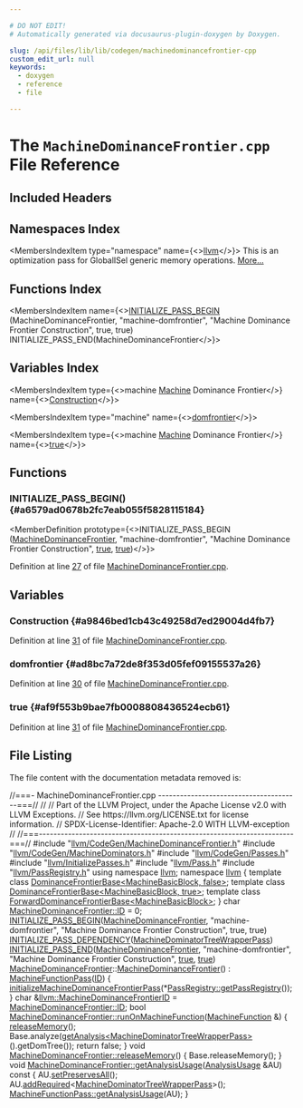 ```yaml
---

# DO NOT EDIT!
# Automatically generated via docusaurus-plugin-doxygen by Doxygen.

slug: /api/files/lib/lib/codegen/machinedominancefrontier-cpp
custom_edit_url: null
keywords:
  - doxygen
  - reference
  - file

---
```





# The `MachineDominanceFrontier.cpp` File Reference

<DoxygenPage pluginConfig={pluginConfig}>



## Included Headers

<IncludesList>
<IncludesListItem
  filePath="llvm/CodeGen/MachineDominanceFrontier.h"
  permalink="/docs/api/files/include/include/llvm/include/llvm/codegen/machinedominancefrontier-h"
  isLocal="true" />
<IncludesListItem
  filePath="llvm/CodeGen/MachineDominators.h"
  permalink="/docs/api/files/include/include/llvm/include/llvm/codegen/machinedominators-h"
  isLocal="true" />
<IncludesListItem
  filePath="llvm/CodeGen/Passes.h"
  permalink="/docs/api/files/include/include/llvm/include/llvm/codegen/passes-h"
  isLocal="true" />
<IncludesListItem
  filePath="llvm/InitializePasses.h"
  permalink="/docs/api/files/include/include/llvm/initializepasses-h"
  isLocal="true" />
<IncludesListItem
  filePath="llvm/Pass.h"
  permalink="/docs/api/files/include/include/llvm/pass-h"
  isLocal="true" />
<IncludesListItem
  filePath="llvm/PassRegistry.h"
  permalink="/docs/api/files/include/include/llvm/passregistry-h"
  isLocal="true" />
</IncludesList>

## Namespaces Index

<MembersIndex>

<MembersIndexItem
  type="namespace"
  name={<><a href="/docs/api/namespaces/llvm">llvm</a></>}>
This is an optimization pass for GlobalISel generic memory operations. <a href="/docs/api/namespaces/llvm/#details">More...</a>
</MembersIndexItem>

</MembersIndex>

## Functions Index

<MembersIndex>

<MembersIndexItem
  name={<><a href="#a6579ad0678b2fc7eab055f5828115184">INITIALIZE&#95;PASS&#95;BEGIN</a> (MachineDominanceFrontier, &quot;machine-domfrontier&quot;, &quot;Machine Dominance Frontier Construction&quot;, true, true) INITIALIZE&#95;PASS&#95;END(MachineDominanceFrontier</>}>
</MembersIndexItem>

</MembersIndex>

## Variables Index

<MembersIndex>

<MembersIndexItem
  type={<>machine <a href="/docs/api/files/lib/lib/passes/passbuilderbindings-cpp/#a2e16e55de32fe349f3e8242166918205">Machine</a> Dominance Frontier</>}
  name={<><a href="#a9846bed1cb43c49258d7ed29004d4fb7">Construction</a></>}>
</MembersIndexItem>

<MembersIndexItem
  type="machine"
  name={<><a href="#ad8bc7a72de8f353d05fef09155537a26">domfrontier</a></>}>
</MembersIndexItem>

<MembersIndexItem
  type={<>machine <a href="/docs/api/files/lib/lib/passes/passbuilderbindings-cpp/#a2e16e55de32fe349f3e8242166918205">Machine</a> Dominance Frontier</>}
  name={<><a href="#af9f553b9bae7fb0008808436524ecb61">true</a></>}>
</MembersIndexItem>

</MembersIndex>


<SectionDefinition>

## Functions

### INITIALIZE&#95;PASS&#95;BEGIN() {#a6579ad0678b2fc7eab055f5828115184}

<MemberDefinition
  prototype={<>INITIALIZE&#95;PASS&#95;BEGIN (<a href="/docs/api/classes/llvm/machinedominancefrontier">MachineDominanceFrontier</a>, &quot;machine-domfrontier&quot;, &quot;Machine Dominance Frontier Construction&quot;, <a href="/docs/api/files/lib/lib/analysis/basicaliasanalysis-cpp/#af6d5cafbdfc5313e65d990120021a3ec">true</a>, <a href="/docs/api/files/lib/lib/analysis/basicaliasanalysis-cpp/#af6d5cafbdfc5313e65d990120021a3ec">true</a>)</>}>

Definition at line <a href="#l00027">27</a> of file <a href="/docs/api/files/lib/lib/codegen/machinedominancefrontier-cpp">MachineDominanceFrontier.cpp</a>.
</MemberDefinition>

</SectionDefinition>

<SectionDefinition>

## Variables

### Construction {#a9846bed1cb43c49258d7ed29004d4fb7}

<MemberDefinition
  prototype="machine Machine Dominance Frontier Construction">

Definition at line <a href="#l00031">31</a> of file <a href="/docs/api/files/lib/lib/codegen/machinedominancefrontier-cpp">MachineDominanceFrontier.cpp</a>.
</MemberDefinition>

### domfrontier {#ad8bc7a72de8f353d05fef09155537a26}

<MemberDefinition
  prototype="machine domfrontier">

Definition at line <a href="#l00030">30</a> of file <a href="/docs/api/files/lib/lib/codegen/machinedominancefrontier-cpp">MachineDominanceFrontier.cpp</a>.
</MemberDefinition>

### true {#af9f553b9bae7fb0008808436524ecb61}

<MemberDefinition
  prototype="machine Machine Dominance Frontier true">

Definition at line <a href="#l00031">31</a> of file <a href="/docs/api/files/lib/lib/codegen/machinedominancefrontier-cpp">MachineDominanceFrontier.cpp</a>.
</MemberDefinition>

</SectionDefinition>

## File Listing

The file content with the documentation metadata removed is:

<ProgramListing>

<Link id="l00001" /><CodeLine lineNumber="1"><span class="doxyHighlightComment">//===- MachineDominanceFrontier.cpp ---------------------------------------===//</span></CodeLine>
<Link id="l00002" /><CodeLine lineNumber="2"><span class="doxyHighlightComment">//</span></CodeLine>
<Link id="l00003" /><CodeLine lineNumber="3"><span class="doxyHighlightComment">// Part of the LLVM Project, under the Apache License v2.0 with LLVM Exceptions.</span></CodeLine>
<Link id="l00004" /><CodeLine lineNumber="4"><span class="doxyHighlightComment">// See https://llvm.org/LICENSE.txt for license information.</span></CodeLine>
<Link id="l00005" /><CodeLine lineNumber="5"><span class="doxyHighlightComment">// SPDX-License-Identifier: Apache-2.0 WITH LLVM-exception</span></CodeLine>
<Link id="l00006" /><CodeLine lineNumber="6"><span class="doxyHighlightComment">//</span></CodeLine>
<Link id="l00007" /><CodeLine lineNumber="7"><span class="doxyHighlightComment">//===----------------------------------------------------------------------===//</span></CodeLine>
<Link id="l00008" /><CodeLine lineNumber="8"></CodeLine>
<Link id="l00009" /><CodeLine lineNumber="9"><span class="doxyHighlightPreprocessor">#include &quot;<a href="/docs/api/files/include/include/llvm/include/llvm/codegen/machinedominancefrontier-h">llvm/CodeGen/MachineDominanceFrontier.h</a>&quot;</span></CodeLine>
<Link id="l00010" /><CodeLine lineNumber="10"><span class="doxyHighlightPreprocessor">#include &quot;<a href="/docs/api/files/include/include/llvm/include/llvm/codegen/machinedominators-h">llvm/CodeGen/MachineDominators.h</a>&quot;</span></CodeLine>
<Link id="l00011" /><CodeLine lineNumber="11"><span class="doxyHighlightPreprocessor">#include &quot;<a href="/docs/api/files/include/include/llvm/include/llvm/codegen/passes-h">llvm/CodeGen/Passes.h</a>&quot;</span></CodeLine>
<Link id="l00012" /><CodeLine lineNumber="12"><span class="doxyHighlightPreprocessor">#include &quot;<a href="/docs/api/files/include/include/llvm/initializepasses-h">llvm/InitializePasses.h</a>&quot;</span></CodeLine>
<Link id="l00013" /><CodeLine lineNumber="13"><span class="doxyHighlightPreprocessor">#include &quot;<a href="/docs/api/files/include/include/llvm/pass-h">llvm/Pass.h</a>&quot;</span></CodeLine>
<Link id="l00014" /><CodeLine lineNumber="14"><span class="doxyHighlightPreprocessor">#include &quot;<a href="/docs/api/files/include/include/llvm/passregistry-h">llvm/PassRegistry.h</a>&quot;</span></CodeLine>
<Link id="l00015" /><CodeLine lineNumber="15"></CodeLine>
<Link id="l00016" /><CodeLine lineNumber="16"><span class="doxyHighlightKeyword">using namespace </span><span class="doxyHighlight"><a href="/docs/api/namespaces/llvm">llvm</a>;</span></CodeLine>
<Link id="l00017" /><CodeLine lineNumber="17"></CodeLine>
<Link id="l00018" /><CodeLine lineNumber="18"><span class="doxyHighlightKeyword">namespace </span><span class="doxyHighlight"><a href="/docs/api/namespaces/llvm">llvm</a> &#123;</span></CodeLine>
<Link id="l00019" /><CodeLine lineNumber="19"><span class="doxyHighlightKeyword">template</span><span class="doxyHighlight"> </span><span class="doxyHighlightKeyword">class </span><span class="doxyHighlight"><a href="/docs/api/classes/llvm/dominancefrontierbase">DominanceFrontierBase&lt;MachineBasicBlock, false&gt;</a>;</span></CodeLine>
<Link id="l00020" /><CodeLine lineNumber="20"><span class="doxyHighlightKeyword">template</span><span class="doxyHighlight"> </span><span class="doxyHighlightKeyword">class </span><span class="doxyHighlight"><a href="/docs/api/classes/llvm/dominancefrontierbase">DominanceFrontierBase&lt;MachineBasicBlock, true&gt;</a>;</span></CodeLine>
<Link id="l00021" /><CodeLine lineNumber="21"><span class="doxyHighlightKeyword">template</span><span class="doxyHighlight"> </span><span class="doxyHighlightKeyword">class </span><span class="doxyHighlight"><a href="/docs/api/classes/llvm/forwarddominancefrontierbase">ForwardDominanceFrontierBase&lt;MachineBasicBlock&gt;</a>;</span></CodeLine>
<Link id="l00022" /><CodeLine lineNumber="22"><span class="doxyHighlight">&#125;</span></CodeLine>
<Link id="l00023" /><CodeLine lineNumber="23"></CodeLine>
<Link id="l00024" /><CodeLine lineNumber="24"></CodeLine>
<Link id="l00025" /><CodeLine lineNumber="25"><span class="doxyHighlightKeywordType">char</span><span class="doxyHighlight"> <a href="/docs/api/classes/llvm/machinedominancefrontier/#a81756b36eb9135fd377918e0daa1f1f0">MachineDominanceFrontier::ID</a> = 0;</span></CodeLine>
<Link id="l00026" /><CodeLine lineNumber="26"></CodeLine>
<Link id="l00027" /><CodeLine lineNumber="27" lineLink="#a6579ad0678b2fc7eab055f5828115184"><span class="doxyHighlight"><a href="/docs/api/files/include/include/llvm/passsupport-h/#aaa970fc931c1c63037a8182e028d04b1">INITIALIZE&#95;PASS&#95;BEGIN</a>(<a href="/docs/api/classes/llvm/machinedominancefrontier">MachineDominanceFrontier</a>, </span><span class="doxyHighlightStringLiteral">&quot;machine-domfrontier&quot;</span><span class="doxyHighlight">,</span></CodeLine>
<Link id="l00028" /><CodeLine lineNumber="28"><span class="doxyHighlight">                </span><span class="doxyHighlightStringLiteral">&quot;Machine Dominance Frontier Construction&quot;</span><span class="doxyHighlight">, </span><span class="doxyHighlightKeyword">true</span><span class="doxyHighlight">, </span><span class="doxyHighlightKeyword">true</span><span class="doxyHighlight">)</span></CodeLine>
<Link id="l00029" /><CodeLine lineNumber="29"><span class="doxyHighlight"><a href="/docs/api/files/include/include/llvm/passsupport-h/#a14724f1ccf528e73bb29bc9230737967">INITIALIZE&#95;PASS&#95;DEPENDENCY</a>(<a href="/docs/api/classes/llvm/machinedominatortreewrapperpass">MachineDominatorTreeWrapperPass</a>)</span></CodeLine>
<Link id="l00030" /><CodeLine lineNumber="30" lineLink="#ad8bc7a72de8f353d05fef09155537a26"><span class="doxyHighlight"><a href="/docs/api/files/include/include/llvm/passsupport-h/#a74ce8276b89067e806f67c45a6d92575">INITIALIZE&#95;PASS&#95;END</a>(<a href="/docs/api/classes/llvm/machinedominancefrontier">MachineDominanceFrontier</a>, </span><span class="doxyHighlightStringLiteral">&quot;machine-domfrontier&quot;</span><span class="doxyHighlight">,</span></CodeLine>
<Link id="l00031" /><CodeLine lineNumber="31" lineLink="#a9846bed1cb43c49258d7ed29004d4fb7"><span class="doxyHighlight">                </span><span class="doxyHighlightStringLiteral">&quot;Machine Dominance Frontier Construction&quot;</span><span class="doxyHighlight">, <a href="/docs/api/files/lib/lib/analysis/basicaliasanalysis-cpp/#af6d5cafbdfc5313e65d990120021a3ec">true</a>, <a href="/docs/api/files/lib/lib/analysis/basicaliasanalysis-cpp/#af6d5cafbdfc5313e65d990120021a3ec">true</a>)</span></CodeLine>
<Link id="l00032" /><CodeLine lineNumber="32"></CodeLine>
<Link id="l00033" /><CodeLine lineNumber="33" lineLink="/docs/api/classes/llvm/machinedominancefrontier/#a8b08c5248fd0dbccca12e77a9686fe5c"><span class="doxyHighlight"><a href="/docs/api/classes/llvm/machinedominancefrontier/#abad061d9ea921f0fd55c17ab579334d9">MachineDominanceFrontier</a>::<a href="/docs/api/classes/llvm/machinedominancefrontier/#abad061d9ea921f0fd55c17ab579334d9">MachineDominanceFrontier</a>() : <a href="/docs/api/classes/llvm/machinefunctionpass/#a29c81d2386f4a727c6d33413807530c8">MachineFunctionPass</a>(<a href="/docs/api/classes/llvm/machinedominancefrontier/#a81756b36eb9135fd377918e0daa1f1f0">ID</a>) &#123;</span></CodeLine>
<Link id="l00034" /><CodeLine lineNumber="34"><span class="doxyHighlight">  <a href="/docs/api/namespaces/llvm/#a6b72c07766106ebec3c253d3b2d3aa2e">initializeMachineDominanceFrontierPass</a>(&#42;<a href="/docs/api/classes/llvm/passregistry/#a05a729900b76c89e808c6c3094921b2f">PassRegistry::getPassRegistry</a>());</span></CodeLine>
<Link id="l00035" /><CodeLine lineNumber="35"><span class="doxyHighlight">&#125;</span></CodeLine>
<Link id="l00036" /><CodeLine lineNumber="36"></CodeLine>
<Link id="l00037" /><CodeLine lineNumber="37" lineLink="/docs/api/namespaces/llvm/#a0c99964eddf95452b0ec68d605484e1d"><span class="doxyHighlightKeywordType">char</span><span class="doxyHighlight"> &amp;<a href="/docs/api/namespaces/llvm/#a0c99964eddf95452b0ec68d605484e1d">llvm::MachineDominanceFrontierID</a> = <a href="/docs/api/classes/llvm/machinedominancefrontier/#a81756b36eb9135fd377918e0daa1f1f0">MachineDominanceFrontier::ID</a>;</span></CodeLine>
<Link id="l00038" /><CodeLine lineNumber="38"></CodeLine>
<Link id="l00039" /><CodeLine lineNumber="39" lineLink="/docs/api/classes/llvm/machinedominancefrontier/#a7adff5b591287262995012ab54c12c08"><span class="doxyHighlightKeywordType">bool</span><span class="doxyHighlight"> <a href="/docs/api/classes/llvm/machinedominancefrontier/#a7adff5b591287262995012ab54c12c08">MachineDominanceFrontier::runOnMachineFunction</a>(<a href="/docs/api/classes/llvm/machinefunction">MachineFunction</a> &amp;) &#123;</span></CodeLine>
<Link id="l00040" /><CodeLine lineNumber="40"><span class="doxyHighlight">  <a href="/docs/api/classes/llvm/machinedominancefrontier/#ac7b1a62245d0d59c3964922d4d0693d7">releaseMemory</a>();</span></CodeLine>
<Link id="l00041" /><CodeLine lineNumber="41"><span class="doxyHighlight">  Base.analyze(<a href="/docs/api/classes/llvm/pass/#a4863e5e463fb79955269fbf7fbf52b80">getAnalysis&lt;MachineDominatorTreeWrapperPass&gt;</a>().getDomTree());</span></CodeLine>
<Link id="l00042" /><CodeLine lineNumber="42"><span class="doxyHighlight">  </span><span class="doxyHighlightKeywordFlow">return</span><span class="doxyHighlight"> </span><span class="doxyHighlightKeyword">false</span><span class="doxyHighlight">;</span></CodeLine>
<Link id="l00043" /><CodeLine lineNumber="43"><span class="doxyHighlight">&#125;</span></CodeLine>
<Link id="l00044" /><CodeLine lineNumber="44"></CodeLine>
<Link id="l00045" /><CodeLine lineNumber="45" lineLink="/docs/api/classes/llvm/machinedominancefrontier/#ac7b1a62245d0d59c3964922d4d0693d7"><span class="doxyHighlightKeywordType">void</span><span class="doxyHighlight"> <a href="/docs/api/classes/llvm/machinedominancefrontier/#ac7b1a62245d0d59c3964922d4d0693d7">MachineDominanceFrontier::releaseMemory</a>() &#123;</span></CodeLine>
<Link id="l00046" /><CodeLine lineNumber="46"><span class="doxyHighlight">  Base.releaseMemory();</span></CodeLine>
<Link id="l00047" /><CodeLine lineNumber="47"><span class="doxyHighlight">&#125;</span></CodeLine>
<Link id="l00048" /><CodeLine lineNumber="48"></CodeLine>
<Link id="l00049" /><CodeLine lineNumber="49" lineLink="/docs/api/classes/llvm/machinedominancefrontier/#a15b4c7bc0355aff1097b39ec564024bb"><span class="doxyHighlightKeywordType">void</span><span class="doxyHighlight"> <a href="/docs/api/classes/llvm/machinedominancefrontier/#a15b4c7bc0355aff1097b39ec564024bb">MachineDominanceFrontier::getAnalysisUsage</a>(<a href="/docs/api/classes/llvm/analysisusage">AnalysisUsage</a> &amp;AU)</span><span class="doxyHighlightKeyword"> const </span><span class="doxyHighlight">&#123;</span></CodeLine>
<Link id="l00050" /><CodeLine lineNumber="50"><span class="doxyHighlight">  AU.<a href="/docs/api/classes/llvm/analysisusage/#af22b06a6a4f9df80454071685a0d6a02">setPreservesAll</a>();</span></CodeLine>
<Link id="l00051" /><CodeLine lineNumber="51"><span class="doxyHighlight">  AU.<a href="/docs/api/classes/llvm/analysisusage/#ae0adcccca08fb686c9ce00f9397b660c">addRequired</a>&lt;<a href="/docs/api/classes/llvm/machinedominatortreewrapperpass">MachineDominatorTreeWrapperPass</a>&gt;();</span></CodeLine>
<Link id="l00052" /><CodeLine lineNumber="52"><span class="doxyHighlight">  <a href="/docs/api/classes/llvm/machinefunctionpass/#a864fd57b4304ef933b3281d0ef85a88e">MachineFunctionPass::getAnalysisUsage</a>(AU);</span></CodeLine>
<Link id="l00053" /><CodeLine lineNumber="53"><span class="doxyHighlight">&#125;</span></CodeLine>

</ProgramListing>


</DoxygenPage>
